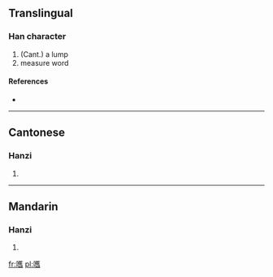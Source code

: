 ==Translingual==

===Han character===
{{Han char|rn=30|rad=口|as=18|sn=21|four=|canj=口廿人X (RTOX)}}

# (Cant.) a lump
# measure word

====References====
* {{Han ref|kx=0214.280|hdz=10705.150|uh=56BF|ud=22207}}

----

==Cantonese==

===Hanzi===
{{yue-hanzi|jyut=|y=gau6}}

# {{defn|lang=yue|sort=口18}}

----

==Mandarin==

===Hanzi===
{{cmn-hanzi|pin=[[huò]] ([[huo4]])|wg=huo<sup>4</sup>}}

# {{defn|lang=cmn|sort=口18}}

[[fr:嚿]]
[[pl:嚿]]